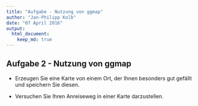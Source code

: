 ```yaml
---
title: "Aufgabe - Nutzung von ggmap"
author: "Jan-Philipp Kolb"
date: "07 April 2016"
output:
  html_document:
    keep_md: true
---
```


## Aufgabe 2 - Nutzung von ggmap


- Erzeugen Sie eine Karte von einem Ort, der Ihnen besonders gut gefällt und speichern Sie diesen.

- Versuchen Sie Ihren Anreiseweg in einer Karte darzustellen.


